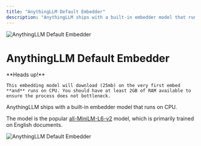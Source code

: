 ```yaml
---
title: "AnythingLLM Default Embedder"
description: "AnythingLLM ships with a built-in embedder model that runs on CPU"
---
```



<Image
  src="/images/anythingllm-setup/embedder-configuration/local/built-in/header-image.png" 
  height={1080} 
  width={1920} 
  quality={100}
  alt="AnythingLLM Default Embedder"
/>

# AnythingLLM Default Embedder

<Callout type="warning" emoji="️⚠️">
  **Heads up!**

    This embedding model will download (25mb) on the very first embed **and** runs on CPU. You should have at least 2GB of RAM available to ensure the process does not bottleneck.
</Callout>


AnythingLLM ships with a built-in embedder model that runs on CPU. 

The model is the popular [all-MiniLM-L6-v2](https://huggingface.co/sentence-transformers/all-MiniLM-L6-v2) model, which is primarily trained on English documents.

<Image
  src="/images/anythingllm-setup/embedder-configuration/local/built-in/default-embedder.png" 
  height={1080} 
  width={1920} 
  quality={100}
  alt="AnythingLLM Default Embedder"
/>
